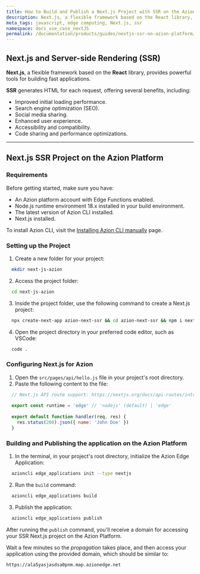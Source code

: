 ```yaml
---
title: How to Build and Publish a Next.js Project with SSR on the Azion Platform
description: Next.js, a flexible framework based on the React library, provides powerful tools for building fast applications. SSR generates HTML for each request, offering several benefits.
meta_tags: javascript, edge computing, Next.js, ssr
namespace: docs_use_case_nextJS
permalink: /documentation/products/guides/nextjs-ssr-on-azion-platform/
---
```


## Next.js and Server-side Rendering (SSR)

**Next.js**, a flexible framework based on the **React** library, provides powerful tools for building fast applications.

**SSR** generates HTML for each request, offering several benefits, including:

- Improved initial loading performance.
- Search engine optimization (SEO).
- Social media sharing.
- Enhanced user experience.
- Accessibility and compatibility.
- Code sharing and performance optimizations.

---

## Next.js SSR Project on the Azion Platform

### Requirements

Before getting started, make sure you have:

- An Azion platform account with Edge Functions enabled.
- Node.js runtime environment 18.x installed in your build environment.
- The latest version of Azion CLI installed.
- Next.js installed.

To install Azion CLI, visit the [Installing Azion CLI manually](/en/documentation/products/guides/cli-installing-manually/) page.

### Setting up the Project

1. Create a new folder for your project:

```bash
  mkdir next-js-azion
```

2. Access the project folder:

```bash
  cd next-js-azion
```

3. Inside the project folder, use the following command to create a Next.js project:

```bash
  npx create-next-app azion-next-ssr && cd azion-next-ssr && npm i next
```

4. Open the project directory in your preferred code editor, such as VSCode:

```bash
  code .
```

### Configuring Next.js for Azion

1. Open the `src/pages/api/hello.js` file in your project's root directory.
2. Paste the following content to the file:

```js
  // Next.js API route support: https://nextjs.org/docs/api-routes/introduction
  
  export const runtime = 'edge' // 'nodejs' (default) | 'edge'
  
  export default function handler(req, res) {
    res.status(200).json({ name: 'John Doe' })
  }
```

### Building and Publishing the application on the Azion Platform

1. In the terminal, in your project's root directory, initialize the Azion Edge Application:

```bash
  azioncli edge_applications init --type nextjs
```

2. Run the `build` command:

```bash
  azioncli edge_applications build
```

3. Publish the application:

```bash
  azioncli edge_applications publish
```

After running the `publish` command, you'll receive a domain for accessing your SSR Next.js project on the Azion Platform.

Wait a few minutes so the *propagation* takes place, and then access your application using the provided domain, which should be similar to:

`https://ala5yasjasdsa0pnm.map.azionedge.net`
